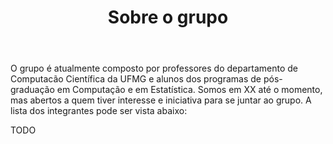 % Sobre o grupo

O grupo é atualmente composto por professores do departamento de
Computacão Científica da UFMG e alunos dos programas de pós-graduação em
Computação e em Estatística. Somos em XX até o momento, mas abertos a
quem tiver interesse e iniciativa para se juntar ao grupo. A lista dos
integrantes pode ser vista abaixo:

TODO
